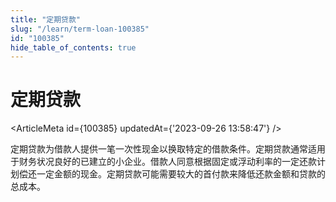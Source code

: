```yaml
---
title: "定期贷款"
slug: "/learn/term-loan-100385"
id: "100385"
hide_table_of_contents: true
---
```



# 定期贷款

<ArticleMeta id={100385} updatedAt={'2023-09-26 13:58:47'} />
<div className='border-solid border-b border-t-0 my-4 border-[var(--ifm-color-gray-300)]' />

定期贷款为借款人提供一笔一次性现金以换取特定的借款条件。定期贷款通常适用于财务状况良好的已建立的小企业。借款人同意根据固定或浮动利率的一定还款计划偿还一定金额的现金。定期贷款可能需要较大的首付款来降低还款金额和贷款的总成本。
